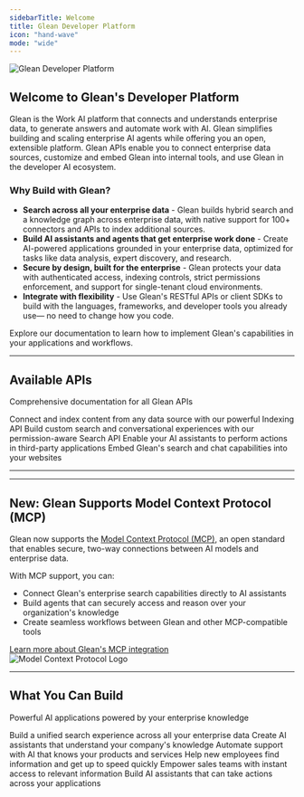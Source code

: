 ```yaml
---
sidebarTitle: Welcome
title: Glean Developer Platform
icon: "hand-wave"
mode: "wide"
---
```



<Frame>
<img src="https://cdn.prod.website-files.com/613513981b0efaf850830620/67dc5316d044bc388d75f40e_image1%20(11).webp" alt="Glean Developer Platform" />
</Frame>

## Welcome to Glean's Developer Platform

Glean is the Work AI platform that connects and understands enterprise data, to generate answers and automate work with AI. Glean simplifies building and scaling enterprise AI agents while offering you an open, extensible platform. Glean APIs enable you to connect enterprise data sources, customize and embed Glean into internal tools, and use Glean in the developer AI ecosystem.
### Why Build with Glean?


- **Search across all your enterprise data** - Glean builds hybrid search and a knowledge graph across enterprise data, with native support for 100+ connectors and APIs to index additional sources.
- **Build AI assistants and agents that get enterprise work done** - Create AI-powered applications grounded in your enterprise data, optimized for tasks like data analysis, expert discovery, and research.
- **Secure by design, built for the enterprise** - Glean protects your data with authenticated access, indexing controls, strict permissions enforcement, and support for single-tenant cloud environments.
- **Integrate with flexibility** - Use Glean's RESTful  APIs or client SDKs to build with the languages, frameworks, and developer tools you already use— no need to change how you code.

Explore our documentation to learn how to implement Glean's capabilities in your applications and workflows.


---

## Available APIs

Comprehensive documentation for all Glean APIs

<CardGroup cols={2}>
    <Card title="Indexing API" icon="database" href="/indexing">
    Connect and index content from any data source with our powerful Indexing API
    </Card>
    <Card title="Client API" icon="users" href="/client">
    Build custom search and conversational experiences with our permission-aware Search API
    </Card>
    <Card title="Actions SDK" icon="bolt" href="/actions">
    Enable your AI assistants to perform actions in third-party applications
    </Card>
    <Card title="Web SDK" icon="window" href="/web">
    Embed Glean's search and chat capabilities into your websites
    </Card>
</CardGroup>

---

<GleanGo />

---

## New: Glean Supports Model Context Protocol (MCP)

<div class="flex mb-4 gap-6">
  <div class="mr-5">
    <p>
      Glean now supports the <a href="https://modelcontextprotocol.io/" target="_blank">Model Context Protocol (MCP)</a>,
      an open standard that enables secure, two-way connections between AI models and enterprise data.
    </p>
    <p>
      With MCP support, you can:
    </p>
    <ul>
      <li>Connect Glean's enterprise search capabilities directly to AI assistants</li>
      <li>Build agents that can securely access and reason over your organization's knowledge</li>
      <li>Create seamless workflows between Glean and other MCP-compatible tools</li>
    </ul>
    <a href="/mcp" className="button">Learn more about Glean's MCP integration</a>
  </div>
  <div class="flex items-center justify-center bg-white rounded-md p-6 border border-gray-100" style={{width: "45%"}}>
    <img
      src="https://avatars.githubusercontent.com/u/182288589?v=4"
      alt="Model Context Protocol Logo"
      style={{maxWidth: "150px", height: "auto"}}
    />
  </div>
</div>

---


## What You Can Build

Powerful AI applications powered by your enterprise knowledge

<CardGroup cols={3}>
    <Card title="Enterprise Search" icon="magnifying-glass">
    Build a unified search experience across all your enterprise data
    </Card>
    <Card title="Knowledge Assistants" icon="robot">
    Create AI assistants that understand your company's knowledge
    </Card>
    <Card title="Customer Support" icon="headset">
    Automate support with AI that knows your products and services
    </Card>
    <Card title="Employee Onboarding" icon="user-plus">
    Help new employees find information and get up to speed quickly
    </Card>
    <Card title="Sales Enablement" icon="briefcase">
    Empower sales teams with instant access to relevant information
    </Card>
    <Card title="Workflow Automation" icon="gears">
    Build AI assistants that can take actions across your applications
    </Card>
</CardGroup>
